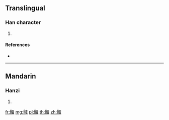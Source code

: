 {{character info/new}}
==Translingual==

===Han character===
{{Han char|rn=188|rad=骨|as=10|sn=20|four=|canj=BBOBG}}

# {{defn|Han|sort=骨10}}

====References====
* {{Han ref|kx=1450.300|dkj=45252|dj=1977.070|hdz=74416.200|uh=9AC9|ud=39625}}

----

==Mandarin==

===Hanzi===
{{cmn-hanzi|pin=[[bō]] ([[bo1]]), [[xiāo]] ([[xiao1]])|wg=po<sup>1</sup>, hsiao<sup>1</sup>}}

# {{defn|lang=cmn|sort=骨10}}

[[fr:髉]]
[[mg:髉]]
[[pl:髉]]
[[th:髉]]
[[zh:髉]]